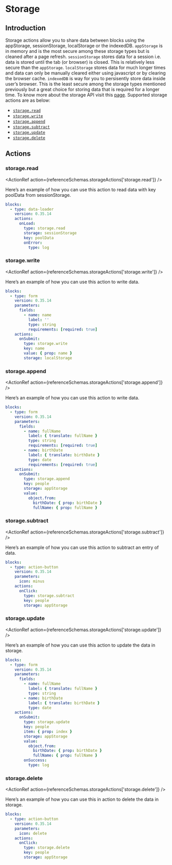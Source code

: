 
# Storage

## Introduction

Storage actions allow you to share data between blocks using the appStorage, sessionStorage,
localStorage or the indexedDB. `appStorage` is in memory and is the most secure among these storage
types but is cleaned after a page refresh. `sessionStorage` stores data for a session i.e. data is
stored until the tab (or browser) is closed. This is relatively less secure than the `appStorage`.
`localStorage` stores data for much longer times and data can only be manually cleared either using
javascript or by clearing the browser cache. `indexedDB` is way for you to persisently store data
inside user’s browser. This is the least secure among the storage types mentioned previously but a
great choice for storing data that is required for a longer time. To know more about the storage API
visit this [page](../guides/storage.md). Supported storage actions are as below:

- [`storage.read`](#storageread)
- [`storage.write`](#storagewrite)
- [`storage.append`](#storageappend)
- [`storage.subtract`](#storagesubtract)
- [`storage.update`](#storageupdate)
- [`storage.delete`](#storagedelete)

## Actions

### storage.read<Side name="storage.read" />

<ActionRef action={referenceSchemas.storageActions['storage.read']} />

Here’s an example of how you can use this action to read data with key poolData from sessionStorage.

```yaml validate blocks-snippet
blocks:
  - type: data-loader
    version: 0.35.14
    actions:
      onLoad:
        type: storage.read
        storage: sessionStorage
        key: poolData
        onError:
          type: log
```

### storage.write<Side name="storage.write" />

<ActionRef action={referenceSchemas.storageActions['storage.write']} />

Here’s an example of how you can use this action to write data.

```yaml validate blocks-snippet
blocks:
  - type: form
    version: 0.35.14
    parameters:
      fields:
        - name: name
          label: ''
          type: string
          requirements: [required: true]
    actions:
      onSubmit:
        type: storage.write
        key: name
        value: { prop: name }
        storage: localStorage
```

### storage.append<Side name="storage.append" />

<ActionRef action={referenceSchemas.storageActions['storage.append']} />

Here’s an example of how you can use this action to write data.

```yaml validate blocks-snippet
blocks:
  - type: form
    version: 0.35.14
    parameters:
      fields:
        - name: fullName
          label: { translate: fullName }
          type: string
          requirements: [required: true]
        - name: birthDate
          label: { translate: birthDate }
          type: date
          requirements: [required: true]
    actions:
      onSubmit:
        type: storage.append
        key: people
        storage: appStorage
        value:
          object.from:
            birthDate: { prop: birthDate }
            fullName: { prop: fullName }
```

### storage.subtract<Side name="storage.subtract" />

<ActionRef action={referenceSchemas.storageActions['storage.subtract']} />

Here’s an example of how you can use this action to subtract an entry of data.

```yaml validate blocks-snippet
blocks:
  - type: action-button
    version: 0.35.14
    parameters:
      icon: minus
    actions:
      onClick:
        type: storage.subtract
        key: people
        storage: appStorage
```

### storage.update<Side name="storage.update" />

<ActionRef action={referenceSchemas.storageActions['storage.update']} />

Here’s an example of how you can use this action to update the data in storage.

```yaml validate blocks-snippet
blocks:
  - type: form
    version: 0.35.14
    parameters:
      fields:
        - name: fullName
          label: { translate: fullName }
          type: string
        - name: birthDate
          label: { translate: birthDate }
          type: date
    actions:
      onSubmit:
        type: storage.update
        key: people
        item: { prop: index }
        storage: appStorage
        value:
          object.from:
            birthDate: { prop: birthDate }
            fullName: { prop: fullName }
        onSuccess:
          type: log
```

### storage.delete<Side name="storage.delete" />

<ActionRef action={referenceSchemas.storageActions['storage.delete']} />

Here’s an example of how you can use this in action to delete the data in storage.

```yaml validate blocks-snippet
blocks:
  - type: action-button
    version: 0.35.14
    parameters:
      icon: delete
    actions:
      onClick:
        type: storage.delete
        key: people
        storage: appStorage
```
